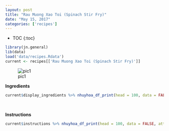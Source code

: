 ```yaml
---
layout: post
title: "Rau Muong Xao Toi (Spinach Stir Fry)"
date: "May 15, 2017"
categories: ['recipes']
---
```


* TOC
{:toc}

```r
library(jn.general)
lib(data)
load('data/recipes.Rdata')
current <- recipes[['Rau Muong Xao Toi (Spinach Stir Fry)']]
```

![pic1](http://jnguyen92.github.io/nhuyhoa/figure/food/Rau Muong Xao Toi.JPG)

**Ingredients**

```r
current$display_ingredients %>% nhuyhoa_df_print(head = 100, data = FALSE, attribute = "class = \"presenttab\"")
```

<br>

**Instructions**

```r
current$instructions %>% nhuyhoa_df_print(head = 100, data = FALSE, attribute = "class = \"presenttabnoh\"")
```


